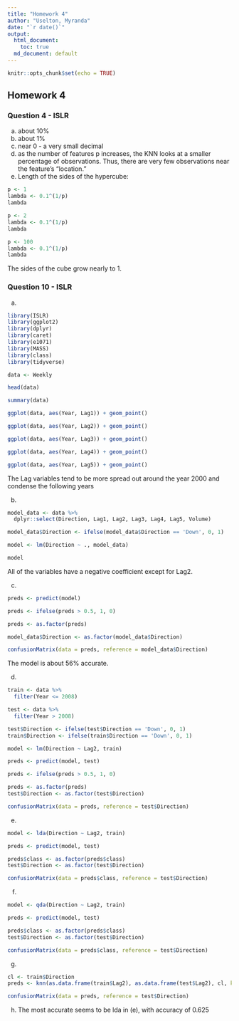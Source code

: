 ```yaml
---
title: "Homework 4"
author: "Uselton, Myranda"
date: "`r date()`"
output: 
  html_document:
    toc: true
  md_document: default
---
```


```r
knitr::opts_chunk$set(echo = TRUE)
```

## Homework 4

### Question 4 - ISLR

a) about 10%
b) about 1%
c) near 0 - a very small decimal
d) as the number of features p increases, the KNN looks at a smaller percentage of observations. Thus, there are very few observations near the feature's "location."
e) Length of the sides of the hypercube:
```r

p <- 1
lambda <- 0.1^(1/p)
lambda

p <- 2
lambda <- 0.1^(1/p)
lambda

p <- 100
lambda <- 0.1^(1/p)
lambda
```
The sides of the cube grow nearly to 1.


### Question 10 - ISLR

a)

```r
library(ISLR)
library(ggplot2)
library(dplyr)
library(caret)
library(e1071)
library(MASS)
library(class)
library(tidyverse)

data <- Weekly

head(data)

summary(data)

ggplot(data, aes(Year, Lag1)) + geom_point()

ggplot(data, aes(Year, Lag2)) + geom_point()

ggplot(data, aes(Year, Lag3)) + geom_point()

ggplot(data, aes(Year, Lag4)) + geom_point()

ggplot(data, aes(Year, Lag5)) + geom_point()
```

The Lag variables tend to be more spread out around the year 2000 and condense the following years

b)

```r
model_data <- data %>% 
  dplyr::select(Direction, Lag1, Lag2, Lag3, Lag4, Lag5, Volume)

model_data$Direction <- ifelse(model_data$Direction == 'Down', 0, 1)

model <- lm(Direction ~ ., model_data)

model

```


All of the variables have a negative coefficient except for Lag2.

c)

```r

preds <- predict(model)

preds <- ifelse(preds > 0.5, 1, 0)

preds <- as.factor(preds)

model_data$Direction <- as.factor(model_data$Direction)

confusionMatrix(data = preds, reference = model_data$Direction)


```

The model is about 56% accurate.

d)

```r
train <- data %>% 
  filter(Year <= 2008)

test <- data %>% 
  filter(Year > 2008)

test$Direction <- ifelse(test$Direction == 'Down', 0, 1)
train$Direction <- ifelse(train$Direction == 'Down', 0, 1)

model <- lm(Direction ~ Lag2, train)

preds <- predict(model, test)

preds <- ifelse(preds > 0.5, 1, 0)

preds <- as.factor(preds)
test$Direction <- as.factor(test$Direction)

confusionMatrix(data = preds, reference = test$Direction)
```

e)

```r
model <- lda(Direction ~ Lag2, train)

preds <- predict(model, test)

preds$class <- as.factor(preds$class)
test$Direction <- as.factor(test$Direction)

confusionMatrix(data = preds$class, reference = test$Direction)
```

f)

```r
model <- qda(Direction ~ Lag2, train)

preds <- predict(model, test)

preds$class <- as.factor(preds$class)
test$Direction <- as.factor(test$Direction)

confusionMatrix(data = preds$class, reference = test$Direction)
```

g)

```r

cl <- train$Direction
preds <- knn(as.data.frame(train$Lag2), as.data.frame(test$Lag2), cl, k = 1)

confusionMatrix(data = preds, reference = test$Direction)

```

h) The most accurate seems to be lda in (e), with accuracy of 0.625

